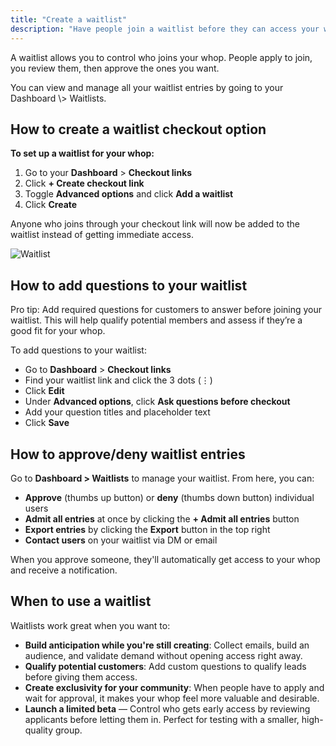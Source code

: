 ```yaml
---
title: "Create a waitlist"
description: "Have people join a waitlist before they can access your whop"
---
```


A waitlist allows you to control who joins your whop. People apply to join, you review them, then approve the ones you want.

<Tip>
  You can view and manage all your waitlist entries by going to your Dashboard \> Waitlists.
</Tip>

## How to create a waitlist checkout option

**To set up a waitlist for your whop:**

1. Go to your **Dashboard** \> **Checkout links**
2. Click **\+ Create checkout link**
3. Toggle **Advanced options** and click **Add a waitlist**
4. Click **Create**

Anyone who joins through your checkout link will now be added to the waitlist instead of getting immediate access.

![Waitlist](/apps/docs/how-to-videos/waitlist720p30fps1.gif)

## How to add questions to your waitlist

Pro tip: Add required questions for customers to answer before joining your waitlist. This will help qualify potential members and assess if they’re a good fit for your whop.

To add questions to your waitlist:

- Go to **Dashboard** \> **Checkout links**
- Find your waitlist link and click the 3 dots (⋮)
- Click **Edit**
- Under **Advanced options**, click **Ask questions before checkout**
- Add your question titles and placeholder text
- Click **Save**

## How to approve/deny waitlist entries

Go to **Dashboard \> Waitlists** to manage your waitlist. From here, you can:

- **Approve** (thumbs up button) or **deny** (thumbs down button) individual users
- **Admit all entries** at once by clicking the **\+ Admit all entries** button
- **Export entries** by clicking the **Export** button in the top right
- **Contact users** on your waitlist via DM or email

When you approve someone, they'll automatically get access to your whop and receive a notification.

## When to use a waitlist

Waitlists work great when you want to:

- **Build anticipation while you're still creating**: Collect emails, build an audience, and validate demand without opening access right away.
- **Qualify potential customers**: Add custom questions to qualify leads before giving them access.
- **Create exclusivity for your community**: When people have to apply and wait for approval, it makes your whop feel more valuable and desirable.
- **Launch a limited beta** — Control who gets early access by reviewing applicants before letting them in. Perfect for testing with a smaller, high-quality group.